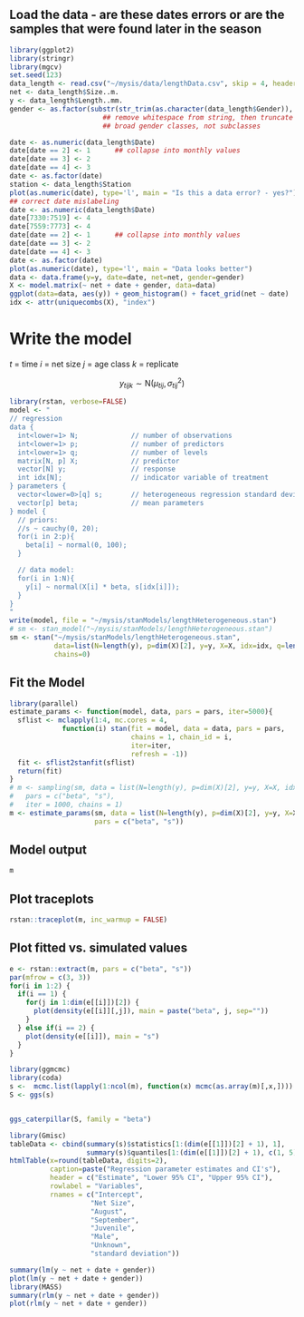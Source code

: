 ## Load the data - are these dates errors or are the samples that were found later in the season

```r
library(ggplot2)
library(stringr)
library(mgcv)
set.seed(123)
data_length <- read.csv("~/mysis/data/lengthData.csv", skip = 4, header = TRUE)
net <- data_length$Size..m.
y <- data_length$Length..mm.
gender <- as.factor(substr(str_trim(as.character(data_length$Gender)), 0, 1))
                       ## remove whitespace from string, then truncate into 
                       ## broad gender classes, not subclasses

date <- as.numeric(data_length$Date)
date[date == 2] <- 1      ## collapse into monthly values
date[date == 3] <- 2
date[date == 4] <- 3
date <- as.factor(date)
station <- data_length$Station
plot(as.numeric(date), type='l', main = "Is this a data error? - yes?")
## correct date mislabeling
date <- as.numeric(data_length$Date)
date[7330:7519] <- 4
date[7559:7773] <- 4
date[date == 2] <- 1      ## collapse into monthly values
date[date == 3] <- 2
date[date == 4] <- 3
date <- as.factor(date)
plot(as.numeric(date), type='l', main = "Data looks better")
data <- data.frame(y=y, date=date, net=net, gender=gender)
X <- model.matrix(~ net + date + gender, data=data)
ggplot(data=data, aes(y)) + geom_histogram() + facet_grid(net ~ date)
idx <- attr(uniquecombs(X), "index")
```

# Write the model
$t$ = time
$i$ = net size
$j$ = age class
$k$ = replicate

$$
y_{tijk} \sim \mbox{N}(\mu_{tij}, \sigma^2_{tij})
$$

```r
library(rstan, verbose=FALSE)
model <- "
// regression
data {
  int<lower=1> N;             // number of observations
  int<lower=1> p;             // number of predictors
  int<lower=1> q;             // number of levels
  matrix[N, p] X;             // predictor
  vector[N] y;                // response
  int idx[N];                 // indicator variable of treatment
} parameters {  
  vector<lower=0>[q] s;       // heterogeneous regression standard deviation
  vector[p] beta;             // mean parameters
} model {
  // priors:
  //s ~ cauchy(0, 20);
  for(i in 2:p){
    beta[i] ~ normal(0, 100);
  }

  // data model:
  for(i in 1:N){
    y[i] ~ normal(X[i] * beta, s[idx[i]]);
  }
}
"
write(model, file = "~/mysis/stanModels/lengthHeterogeneous.stan")
# sm <- stan_model("~/mysis/stanModels/lengthHeterogeneous.stan")
sm <- stan("~/mysis/stanModels/lengthHeterogeneous.stan", 
           data=list(N=length(y), p=dim(X)[2], y=y, X=X, idx=idx, q=length(unique(idx))),
           chains=0)
```
## Fit the Model

```r
library(parallel)
estimate_params <- function(model, data, pars = pars, iter=5000){
  sflist <- mclapply(1:4, mc.cores = 4,
             function(i) stan(fit = model, data = data, pars = pars,
                              chains = 1, chain_id = i,
                              iter=iter,
                              refresh = -1))
  fit <- sflist2stanfit(sflist)
  return(fit)
}
# m <- sampling(sm, data = list(N=length(y), p=dim(X)[2], y=y, X=X, idx=idx, q=length(unique(idx))),
#   pars = c("beta", "s"),
#   iter = 1000, chains = 1)
m <- estimate_params(sm, data = list(N=length(y), p=dim(X)[2], y=y, X=X, idx=idx, q=length(unique(idx))),
                     pars = c("beta", "s"))
```

## Model output
```r
m
```

## Plot traceplots
```r
rstan::traceplot(m, inc_warmup = FALSE)
```

## Plot fitted vs. simulated values

```r
e <- rstan::extract(m, pars = c("beta", "s"))
par(mfrow = c(3, 3))
for(i in 1:2) {
  if(i == 1) {
    for(j in 1:dim(e[[i]])[2]) {
      plot(density(e[[i]][,j]), main = paste("beta", j, sep=""))
    }
  } else if(i == 2) {
    plot(density(e[[i]]), main = "s")
  }
}
```


```r
library(ggmcmc)
library(coda)
s <-  mcmc.list(lapply(1:ncol(m), function(x) mcmc(as.array(m)[,x,])))
S <- ggs(s)


ggs_caterpillar(S, family = "beta") 
```


```r
library(Gmisc)
tableData <- cbind(summary(s)$statistics[1:(dim(e[[1]])[2] + 1), 1],
                   summary(s)$quantiles[1:(dim(e[[1]])[2] + 1), c(1, 5)])
htmlTable(x=round(tableData, digits=2),
          caption=paste("Regression parameter estimates and CI's"),
          header = c("Estimate", "Lower 95% CI", "Upper 95% CI"),
          rowlabel = "Variables",
          rnames = c("Intercept",
                    "Net Size",
                    "August",
                    "September",
                    "Juvenile",
                    "Male",
                    "Unknown",
                    "standard deviation"))
```


```r
summary(lm(y ~ net + date + gender))
plot(lm(y ~ net + date + gender))
library(MASS)
summary(rlm(y ~ net + date + gender))
plot(rlm(y ~ net + date + gender))
```
